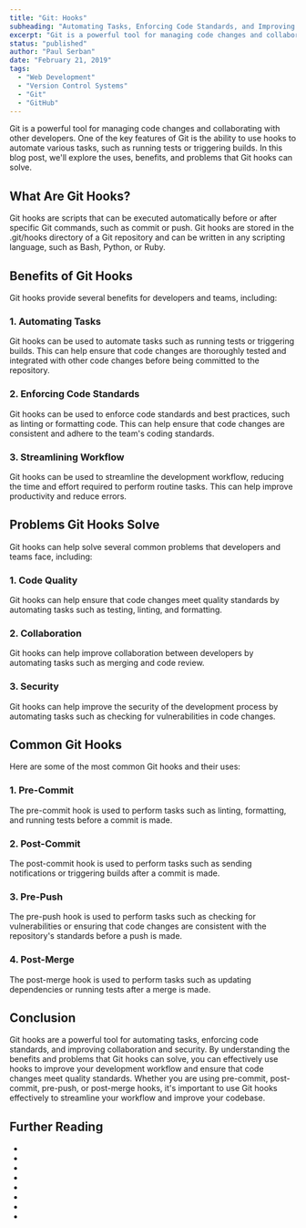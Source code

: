 ```yaml
---
title: "Git: Hooks"
subheading: "Automating Tasks, Enforcing Code Standards, and Improving Collaboration and Security"
excerpt: "Git is a powerful tool for managing code changes and collaborating with other developers. One of the key features of Git is the ability to use hooks to automate various tasks, such as running tests or triggering builds. In this blog post, we'll explore the uses, benefits, and problems that Git hooks can solve."
status: "published"
author: "Paul Serban"
date: "February 21, 2019"
tags:
  - "Web Development"
  - "Version Control Systems"
  - "Git"
  - "GitHub"
---
```

Git is a powerful tool for managing code changes and collaborating with other developers. One of the key features of Git is the ability to use hooks to automate various tasks, such as running tests or triggering builds. In this blog post, we'll explore the uses, benefits, and problems that Git hooks can solve.

## What Are Git Hooks?
Git hooks are scripts that can be executed automatically before or after specific Git commands, such as commit or push. Git hooks are stored in the .git/hooks directory of a Git repository and can be written in any scripting language, such as Bash, Python, or Ruby.

## Benefits of Git Hooks
Git hooks provide several benefits for developers and teams, including:

### 1. Automating Tasks
Git hooks can be used to automate tasks such as running tests or triggering builds. This can help ensure that code changes are thoroughly tested and integrated with other code changes before being committed to the repository.

### 2. Enforcing Code Standards
Git hooks can be used to enforce code standards and best practices, such as linting or formatting code. This can help ensure that code changes are consistent and adhere to the team's coding standards.

### 3. Streamlining Workflow
Git hooks can be used to streamline the development workflow, reducing the time and effort required to perform routine tasks. This can help improve productivity and reduce errors.

## Problems Git Hooks Solve
Git hooks can help solve several common problems that developers and teams face, including:

### 1. Code Quality
Git hooks can help ensure that code changes meet quality standards by automating tasks such as testing, linting, and formatting.

### 2. Collaboration
Git hooks can help improve collaboration between developers by automating tasks such as merging and code review.

### 3. Security
Git hooks can help improve the security of the development process by automating tasks such as checking for vulnerabilities in code changes.

## Common Git Hooks
Here are some of the most common Git hooks and their uses:

### 1. Pre-Commit
The pre-commit hook is used to perform tasks such as linting, formatting, and running tests before a commit is made.

### 2. Post-Commit
The post-commit hook is used to perform tasks such as sending notifications or triggering builds after a commit is made.

### 3. Pre-Push
The pre-push hook is used to perform tasks such as checking for vulnerabilities or ensuring that code changes are consistent with the repository's standards before a push is made.

### 4. Post-Merge
The post-merge hook is used to perform tasks such as updating dependencies or running tests after a merge is made.

## Conclusion
Git hooks are a powerful tool for automating tasks, enforcing code standards, and improving collaboration and security. By understanding the benefits and problems that Git hooks can solve, you can effectively use hooks to improve your development workflow and ensure that code changes meet quality standards. Whether you are using pre-commit, post-commit, pre-push, or post-merge hooks, it's important to use Git hooks effectively to streamline your workflow and improve your codebase.


## Further Reading
- <Link href="/blog/posts/distributed-control-systems-the-modern-standard-for-software-development" label={`Distributed Version Control Systems: The Modern Standard for Software Development`} isInternal={true} />
- <Link href="/blog/posts/git-an-introduction" label={`Git: An Introduction`} isInternal={true} />
- <Link href="/blog/posts/git-basic-concepts" label={`Git: Basic Concepts`} isInternal={true} />
- <Link href="/blog/posts/git-essentials-commands-for-effecient-version-control" label={`Mastering Git: Essential Commands for Efficient Version Control`} isInternal={true} />
- <Link href="/blog/posts/understanding-git-branching-models-a-guide-for-developers" label={`Understanding Git Branching Models: A Guide for Developers`} isInternal={true} />
- <Link href="/blog/posts/gitflow-branching-model-pros-and-cons" label={`Gitflow: Pros and Cons`} isInternal={true} />
- <Link href="/blog/posts/git-branches-cloning-merging" label={`Git: Cloning, Branches and Merging`} isInternal={true} />
- <Link href="/blog/posts/git-branching-strategies-patterns-paaractices-and-collaboration-workflows" label={`A Comprehensive Guide to Git Branching Strategies and Collaboration Workflows`} isInternal={true} />